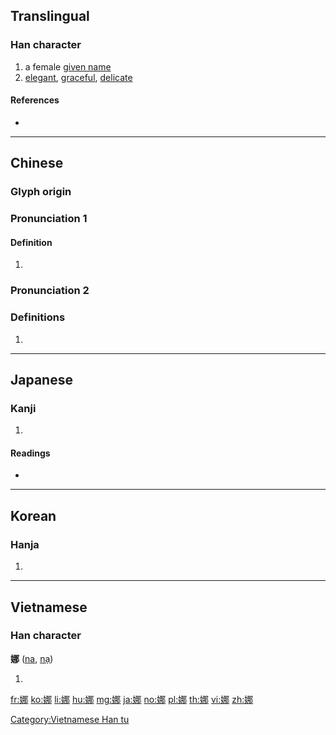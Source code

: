 ==Translingual==

===Han character===
{{Han char|rn=38|rad=女|as=07|sn=10|four=47427|canj=VSQL|ids=⿰女那}}

# a female [[given name]]
# [[elegant]], [[graceful]], [[delicate]]

====References====
* {{Han ref|kx=0262.230|dkj=06311|dj=0529.230|hdz=21048.070|uh=5A1C|ud=23068|bh=AE52|bd=44626}}

----

==Chinese==
{{zh-forms}}

===Glyph origin===
{{Han etym}}

===Pronunciation 1===
{{zh-pron
|m=nuó
|c=no4,no5
|mc=y
|oc=y
|cat=
}}

====Definition====
{{zh-hanzi}}

# {{rfdef|zh}}

===Pronunciation 2===
{{zh-pron
|m=nà
|c=naa4
|cat=
}}

===Definitions===
{{zh-hanzi}}

# {{n-g|Used in female personal names.}}

----

==Japanese==

===Kanji===
{{ja-kanji|grade=|rs=女07}}

# {{defn|lang=ja|sort=女07}}

====Readings====
* {{ja-readings|on=[[だ]] (da), [[な]] (na)|kun=[[しなやか]] (shinayaka), [[おもむろ]] (omomuro)}}

----

==Korean==

===Hanja===
{{ko-hanja|hangeul=나|rv=na|mr=na}}

# {{defn|lang=ko|sort=女07}}

----

==Vietnamese==

===Han character===
'''娜''' ([[na]], [[nạ]])

# {{defn|vi}}

[[Category:Vietnamese Han tu]]

[[fr:娜]]
[[ko:娜]]
[[li:娜]]
[[hu:娜]]
[[mg:娜]]
[[ja:娜]]
[[no:娜]]
[[pl:娜]]
[[th:娜]]
[[vi:娜]]
[[zh:娜]]